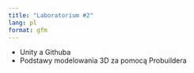 ```yaml
---
title: "Laboratorium #2"
lang: pl
format: gfm
---
```


* Unity a Githuba
* Podstawy modelowania 3D za pomocą Probuildera

[](/modelowanie-probuilder.md)